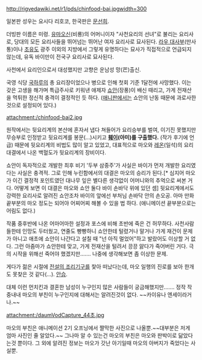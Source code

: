 http://rigvedawiki.net/r1/pds/chinfood-bai.jpgwidth=300

일본판 성우는 요시다 리호코, 한국판은 [[문선희]].

더빙판 이름은 미령. [[유마오신]](비룡)의 어머니이자 "사천요리의 선녀"로 불리는 요리사로, 당대의 모든 요리사들을 뛰어넘는 뛰어난 여자 요리사로 묘사된다. [[라우 대사부]](만사통)이나 [[초유]]도 광주 이외의 지방에서 그렇게 유명하다는 묘사가 직접적으로 언급되지 않는데, 유독 바이만이 전국구 요리사로 묘사된다.

사천에서 요리인으로서 대성했지만 고향은 운남성 망(芒)출신.

국영 식당 [[국하루]]의 총 요리장이었으나 병으로 인해 첫회 기준 1달전에 사망했다. 이는 갖은 고생을 해가며 특급주사로 키워낸 애제자 [[쇼안]](장풍)이 배신 때리고, 가게 전재산을 먹튀한 정신적 충격이 결정적인 듯 하다.  ([[애니판]]에서는 쇼안의 난동 때문에 과로사한 것으로 설정되어 있다.)

attachment:/chinfood-bai2.jpg

원작에서는 뒷요리계의 본산에 혼자서 냅다 쳐들어가 요리승부를 벌여, 이기진 못했지만 무승부로 인정받고 뒷요리계를 봉문(…)시키고 '''[[난비홍|훼이]](아미)를 구출했다.''' (작가 후기에 언급) 때문에 뒷요리계의 비법도 많이 알고 있었고, 대표적으로 마오와 [[레온(신 중화일미)|레온]](일석)의 요리대결에서 나온 백혈도가 뒷요리계의 장비이다.

쇼안이 독자적으로 개발한 최후 비기 '두부 삼중주'가 사실은 바이가 먼저 개발한 요리였다는 사실은 충격적. 그로 인해 누린함에서의 대결은 마오의 승리가 된다.[* 심지어 마오가 이긴 결정적 포인트였던 대나무 잎은 별다른 생각없이 어머니와의 추억으로 써본 거다. 어떻게 보면 이 대결은 마오와 쇼안 둘다 바이 손바닥 위에 있던 셈] 뒷요리계에서도 강력한 요리사로 알려진 쇼안조차 바이의 앞에선 부처님 손바닥 안의 손오공. 아마 만화 끝부분의 마오 정도는 되어야 어찌어찌 해볼 수 있을 법 하다. (애니메이션 끝부분으로는 어림도 없다.)

작품 중후반에 나온 어마어마한 설정과 포스에 비해 초반에 죽은 건 허무하다. 사천사람들한테 인망도 두터웠고, 연줄도 빵빵하니 쇼안한테 털렸거나 말거나 가게 재건이 문제가 아니고 애초에 쇼안이 나간다고 설칠 때 "넌 아직 멀었어"하고 발랐어도 이상할 거 없다. 그런 아줌마가 쇼안한테 맞고, 가게 전재산을 털려서 끙끙 앓다가 죽어버린 거다. 극의 시작을 위해선 죽어야 했겠지만……. 나중에 생각해보면 좀 이상한 문제.

게다가 젊은 시절에 [[전설의 조리기구]]를 찿아 떠났다는데, 마오 일행의 진로를 보아 한개도 못찾은 것 같다(…). [[안습]].


대체 이런 먼치킨과 결혼한 남성이 누구인지 많은 사람들이 궁금해했지만……. 정작 작중내내 마오의 부친이 누구인지에 대해서는 알려진것이 없다. ~~카이유나 엔세이라거나.~~ 

attachment:/daumVodCapture_44초.jpg

마오의 부친은 애니메이션 2기 오프닝에서 짤막한 사진으로 나올뿐.~~대부분은 저게 엄마 사진인 줄 알았다.~~ 그나마 알 수 있는건 마오의 부친은 마오와 판박이로 닮았다는것 뿐이다. 그 외에 알려진 정보는 마오가 갓난 아기일때 마오의 아버지가 죽었다는 사실뿐.
